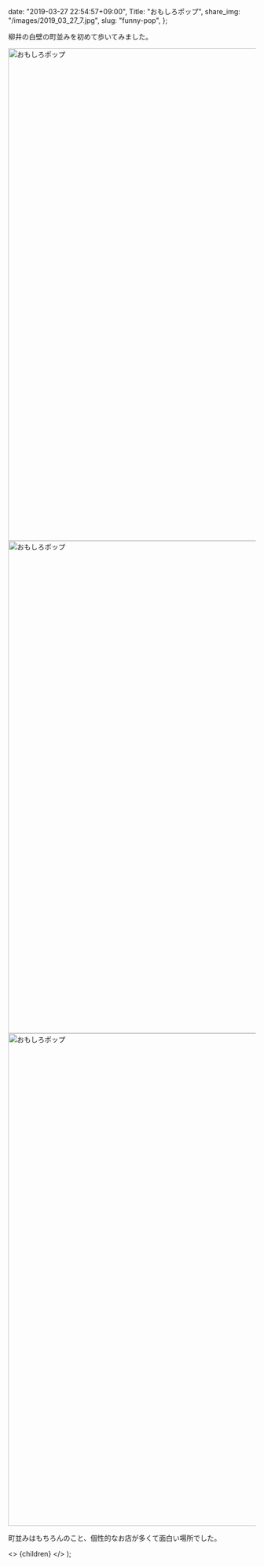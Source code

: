 
  date: "2019-03-27 22:54:57+09:00",
  Title: "おもしろポップ",
  share_img: "/images/2019_03_27_7.jpg",
  slug: "funny-pop",
};

柳井の白壁の町並みを初めて歩いてみました。

<img src="/Users/dream_exp/Desktop/Projects/ikyoukoujitsu/ikyoukoujitsu-v2/public/images/2019_03_27_7.jpg" alt="おもしろポップ" width="1500" height="1000" />

<img src="/Users/dream_exp/Desktop/Projects/ikyoukoujitsu/ikyoukoujitsu-v2/public/images/2019_03_27_8.jpg" alt="おもしろポップ" width="1500" height="1000" />

<img src="/Users/dream_exp/Desktop/Projects/ikyoukoujitsu/ikyoukoujitsu-v2/public/images/2019_03_27_9.jpg" alt="おもしろポップ" width="1500" height="1000" loading="lazy" />

町並みはもちろんのこと、個性的なお店が多くて面白い場所でした。

  <>
    <Head>
      <title>{meta.Title} | 異郷好実</title>
    </Head>
    <PostLayout meta={meta}>{children}</PostLayout>
  </>
);
